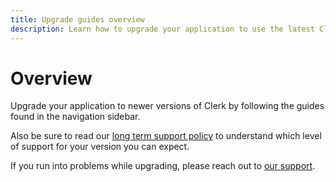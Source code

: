 ```yaml
---
title: Upgrade guides overview
description: Learn how to upgrade your application to use the latest Clerk features and SDKs.
---
```


# Overview

Upgrade your application to newer versions of Clerk by following the guides found in the navigation sidebar.

Also be sure to read our [long term support policy](/docs/upgrade-guides/long-term-support) to understand which level of support for your version you can expect.

If you run into problems while upgrading, please reach out to [our support](/support).
